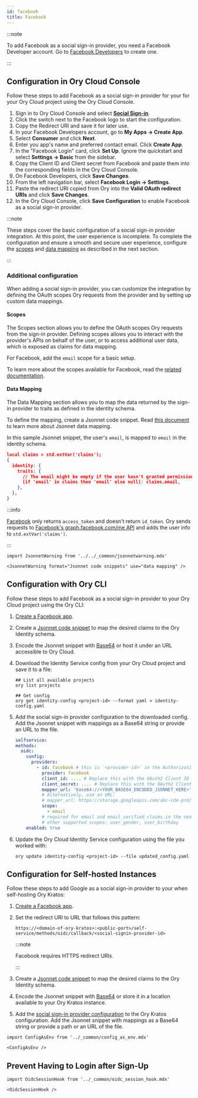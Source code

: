 ```yaml
---
id: facebook
title: Facebook
---
```


:::note

To add Facebook as a social sign-in provider, you need a Facebook Developer account. Go to
[Facebook Developers](https://developers.facebook.com/docs/development/register) to create one.

:::

## Configuration in Ory Cloud Console

Follow these steps to add Facebook as a social sign-in provider for your for your Ory Cloud project using the Ory Cloud Console.

1. Sign in to Ory Cloud Console and select [**Social Sign-in**](https://console.ory.sh/projects/current/social-signin).
2. Click the switch next to the Facebook logo to start the configuration.
3. Copy the Redirect URI and save it for later use.
4. In your Facebook Developers account, go to **My Apps → Create App**.
5. Select **Consumer** and click **Next**.
6. Enter you app's name and preferred contact email. Click **Create App**.
7. In the "Facebook Login" card, click **Set Up**. Ignore the quickstart and select **Settings → Basic** from the sidebar.
8. Copy the Client ID and Client secret from Facebook and paste them into the corresponding fields in the Ory Cloud Console.
9. On Facebook Developers, click **Save Changes**.
10. From the left navigation bar, select **Facebook Login → Settings**.
11. Paste the redirect URI copied from Ory into the **Valid OAuth redirect URIs** and click **Save Changes**.
12. In the Ory Cloud Console, click **Save Configuration** to enable Facebook as a social sign-in provider.

:::note

These steps cover the basic configuration of a social sign-in provider integration. At this point, the user experience is
incomplete. To complete the configuration and ensure a smooth and secure user experience, configure the [scopes](#scopes) and
[data mapping](#data-mapping) as described in the next section.

:::

### Additional configuration

When adding a social sign-in provider, you can customize the integration by defining the OAuth scopes Ory requests from the
provider and by setting up custom data mappings.

#### Scopes

The Scopes section allows you to define the OAuth scopes Ory requests from the sign-in provider. Defining scopes allows you to
interact with the provider's APIs on behalf of the user, or to access additional user data, which is exposed as claims for data
mapping.

For Facebook, add the `email` scope for a basic setup.

To learn more about the scopes available for Facebook, read the
[related documentation](https://developers.facebook.com/docs/permissions/reference/).

#### Data Mapping

The Data Mapping section allows you to map the data returned by the sign-in provider to traits as defined in the identity schema.

To define the mapping, create a Jsonnet code snippet. Read [this document](./data-mapping) to learn more about Jsonnet data
mapping.

In this sample Jsonnet snippet, the user's `email`, is mapped to `email` in the identity schema.

```json
local claims = std.extVar('claims');
{
  identity: {
    traits: {
      // The email might be empty if the user hasn't granted permissions for the email scope.
      [if 'email' in claims then 'email' else null]: claims.email,
    },
  },
}
```

:::info

[Facebook](https://developers.facebook.com/docs/facebook-login/) only returns `access_token` and doesn't return `id_token`. Ory
sends requests to [Facebook's graph.facebook.com/me API](https://graph.facebook.com/me) and adds the user info to
`std.extVar('claims')`.

:::

```mdx-code-block
import JsonnetWarning from '../../_common/jsonnetwarning.mdx'

<JsonnetWarning format="Jsonnet code snippets" use="data mapping" />
```

## Configuration with Ory CLI

Follow these steps to add Facebook as a social sign-in provider to your Ory Cloud project using the Ory CLI:

1. [Create a Facebook app](#configuration-in-ory-cloud-console).
2. Create a [Jsonnet code snippet](#data-mapping) to map the desired claims to the Ory Identity schema.
3. Encode the Jsonnet snippet with [Base64](https://www.base64encode.org/) or host it under an URL accessible to Ory Cloud.
4. Download the Identity Service config from your Ory Cloud project and save it to a file:

   ```shell
   ## List all available projects
   ory list projects

   ## Get config
   ory get identity-config <project-id> --format yaml > identity-config.yaml
   ```

5. Add the social sign-in provider configuration to the downloaded config. Add the Jsonnet snippet with mappings as a Base64
   string or provide an URL to the file.

   ```yaml
   selfservice:
   methods:
     oidc:
       config:
         providers:
           - id: facebook # this is `<provider-id>` in the Authorization callback URL. DO NOT CHANGE IT ONCE SET!
             provider: facebook
             client_id: .... # Replace this with the OAuth2 Client ID provided by Facebook app
             client_secret: .... # Replace this with the OAuth2 Client Secret provided by Facebook app
             mapper_url: 'base64://<YOUR_BASE64_ENCODED_JSONNET_HERE>'
             # Alternatively, use an URL:
             # mapper_url: https://storage.googleapis.com/abc-cde-prd/9cac9717f007808bf17f22ce7f4295c739604b183f05ac4afb4
             scope:
               - email
             # required for email and email_verified claims in the near future
             # other supported scopes: user_gender, user_birthday
       enabled: true
   ```

6. Update the Ory Cloud Identity Service configuration using the file you worked with:

   ```shell
   ory update identity-config <project-id> --file updated_config.yaml
   ```

## Configuration for Self-hosted Instances

Follow these steps to add Google as a social sign-in provider to your when self-hosting Ory Kratos:

1. [Create a Facebook app](#configuration-in-ory-cloud-console).
2. Set the redirect URI to URL that follows this pattern:

   ```shell
   https://<domain-of-ory-kratos>:<public-port>/self-service/methods/oidc/callback/<social-signin-provider-id>
   ```

   :::note

   Facebook requires HTTPS redirect URIs.

   :::

3. Create a [Jsonnet code snippet](#data-mapping) to map the desired claims to the Ory Identity schema.
4. Encode the Jsonnet snippet with [Base64](https://www.base64encode.org/) or store it in a location available to your Ory Kratos
   instance.
5. Add the [social sign-in provider configuration](#configuration-with-ory-cli) to the Ory Kratos configuration. Add the Jsonnet
   snippet with mappings as a Base64 string or provide a path or an URL of the file.

```mdx-code-block
import ConfigAsEnv from '../_common/config_as_env.mdx'

<ConfigAsEnv />
```

## Prevent Having to Login after Sign-Up

```mdx-code-block
import OidcSessionHook from '../_common/oidc_session_hook.mdx'

<OidcSessionHook />
```
